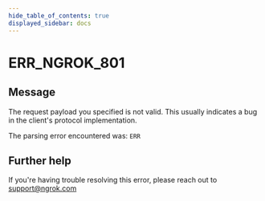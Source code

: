 ```yaml
---
hide_table_of_contents: true
displayed_sidebar: docs
---
```



# ERR_NGROK_801

## Message

The request payload you specified is not valid.
This usually indicates a bug in the client's protocol implementation.

The parsing error encountered was:
`ERR`

<ErrorDetails error="err_ngrok_801" />

## Further help

If you're having trouble resolving this error, please reach out to [support@ngrok.com](mailto:support@ngrok.com?subject=Help%20with%20ERR_NGROK_801)
